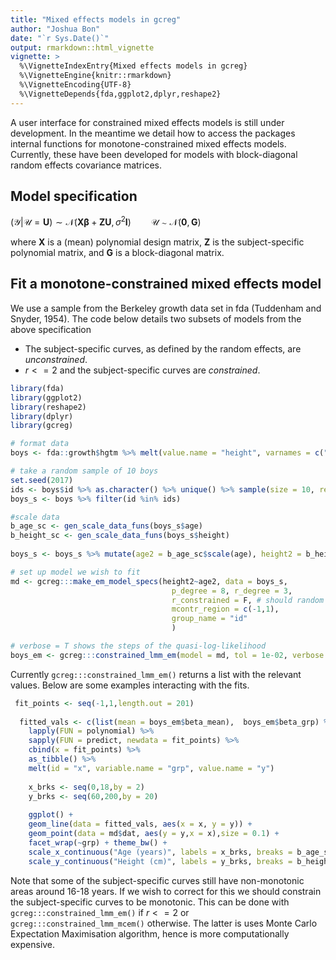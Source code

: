 ```yaml
---
title: "Mixed effects models in gcreg"
author: "Joshua Bon"
date: "`r Sys.Date()`"
output: rmarkdown::html_vignette
vignette: >
  %\VignetteIndexEntry{Mixed effects models in gcreg}
  %\VignetteEngine{knitr::rmarkdown}
  %\VignetteEncoding{UTF-8}
  %\VignetteDepends{fda,ggplot2,dplyr,reshape2}
---
```


A user interface for constrained mixed effects models is still under development. In the meantime we detail how to access the packages internal functions for monotone-constrained mixed effects models. Currently, these have been developed for models with block-diagonal random effects covariance matrices.

## Model specification 

$\left(\mathcal{Y}|\mathcal{U}=\mathbf{U}\right) \sim \mathcal{N}\left(\mathbf{X}\mathbf{\beta} + \mathbf{Z} \mathbf{U},\sigma^{2}\mathbf{I}\right) \qquad \mathcal{U} \sim \mathcal{N}\left(\mathbf{0},\mathbf{G}\right)$

where $\mathbf{X}$ is a (mean) polynomial design matrix, $\mathbf{Z}$ is the subject-specific polynomial matrix, and $\mathbf{G}$ is a block-diagonal matrix.

## Fit a monotone-constrained mixed effects model

We use a sample from the Berkeley growth data set in fda (Tuddenham and Snyder, 1954). The code below details two subsets of models from the above specification

 - The subject-specific curves, as defined by the random effects, are *unconstrained*.
 - $r <= 2$ and the subject-specific curves are *constrained*.

```r
library(fda)
library(ggplot2)
library(reshape2)
library(dplyr)
library(gcreg)

# format data
boys <- fda::growth$hgtm %>% melt(value.name = "height", varnames = c("age","id"))

# take a random sample of 10 boys
set.seed(2017)
ids <- boys$id %>% as.character() %>% unique() %>% sample(size = 10, replace = F)
boys_s <- boys %>% filter(id %in% ids)

#scale data
b_age_sc <- gen_scale_data_funs(boys_s$age)
b_height_sc <- gen_scale_data_funs(boys_s$height)
  
boys_s <- boys_s %>% mutate(age2 = b_age_sc$scale(age), height2 = b_height_sc$scale(height))

# set up model we wish to fit
md <- gcreg:::make_em_model_specs(height2~age2, data = boys_s,
                                    p_degree = 8, r_degree = 3,
                                    r_constrained = F, # should random effects be constrained?
                                    mcontr_region = c(-1,1),
                                    group_name = "id"
                                    )

# verbose = T shows the steps of the quasi-log-likelihood
boys_em <- gcreg:::constrained_lmm_em(model = md, tol = 1e-02, verbose = T, save_steps = F)

```

Currently `gcreg:::constrained_lmm_em()` returns a list with the relevant values.  Below are some examples interacting with the fits.

```r

 fit_points <- seq(-1,1,length.out = 201)
  
  fitted_vals <- c(list(mean = boys_em$beta_mean),  boys_em$beta_grp) %>% 
    lapply(FUN = polynomial) %>%
    sapply(FUN = predict, newdata = fit_points) %>%
    cbind(x = fit_points) %>% 
    as_tibble() %>% 
    melt(id = "x", variable.name = "grp", value.name = "y")
  
    x_brks <- seq(0,18,by = 2)
    y_brks <- seq(60,200,by = 20)
  
    ggplot() + 
    geom_line(data = fitted_vals, aes(x = x, y = y)) + 
    geom_point(data = md$dat, aes(y = y,x = x),size = 0.1) + 
    facet_wrap(~grp) + theme_bw() +
    scale_x_continuous("Age (years)", labels = x_brks, breaks = b_age_sc$scale(x_brks)) +
    scale_y_continuous("Height (cm)", labels = y_brks, breaks = b_height_sc$scale(y_brks))


```

Note that some of the subject-specific curves still have non-monotonic areas around 16-18 years. If we wish to correct for this we should constrain the subject-specific curves to be monotonic. This can be done with `gcreg:::constrained_lmm_em()` if $r <= 2$ or `gcreg:::constrained_lmm_mcem()` otherwise. The latter is uses Monte Carlo Expectation Maximisation algorithm, hence is more computationally expensive. 